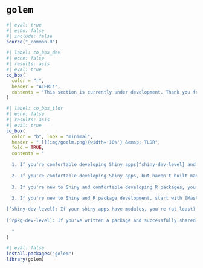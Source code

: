 # `golem` {#sec-golem}

```r
#| eval: true 
#| echo: false 
#| include: false
source("_common.R")
```

```r
#| label: co_box_dev
#| echo: false
#| results: asis
#| eval: true
co_box(
  color = "r",
  header = "ALERT!",
  contents = "This section is currently under development. Thank you for your patience."
)
```

```r
#| label: co_box_tldr
#| echo: false
#| results: asis
#| eval: true
co_box(
  color = "b", look = "minimal",
  header = "![](img/goelm.png){width='10%'} &emsp; TLDR", 
  fold = TRUE,
  contents = "
  
  1. If you're comfortable developing Shiny apps[^shiny-dev-level] and R packages[^rpkg-dev-level], `golem` can make your life easier.\n
  
  2. If you're comfortable developing Shiny apps, but haven't built many R packages, `golem` can streamline a lot of package development steps for you (but you'll probably still have to go back and learn at some point).\n
  
  3. If you're new to Shiny and comfortable developing R packages, you might find modules challenging, but there is still a lot to be ganied by adopting `golem`.\n
  
  3. If you're new to Shiny and R package development, start with [Mastering Shiny](https://mastering-shiny.org/) and the [Shiny documentation](https://shiny.posit.co/getstarted.html).\n

[^shiny-dev-level]: If your shiny apps have modules, you're (at least) an 'intermediate' developer.
  
[^rpkg-dev-level]: If you've written a package and successfully shared it with others, you're (at least) an 'intermediate' package developer.
  
  "
)
```

```r
#| eval: false
install.packages("golem")
library(golem)
```

